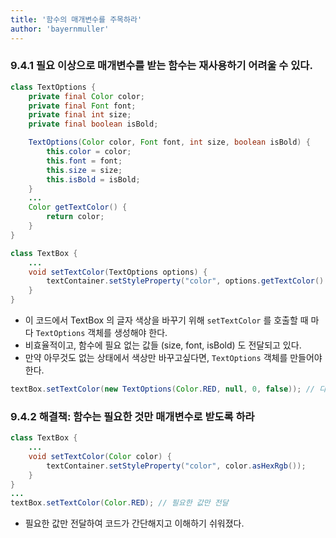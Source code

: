 ```yaml
---
title: '함수의 매개변수를 주목하라'
author: 'bayernmuller'
---
```


### 9.4.1 필요 이상으로 매개변수를 받는 함수는 재사용하기 어려울 수 있다.

```java incorrect
class TextOptions {
    private final Color color;
    private final Font font;
    private final int size;
    private final boolean isBold;

    TextOptions(Color color, Font font, int size, boolean isBold) {
        this.color = color;
        this.font = font;
        this.size = size;
        this.isBold = isBold;
    }
    ...
    Color getTextColor() {
        return color;
    }
}

class TextBox {
    ...
    void setTextColor(TextOptions options) {
        textContainer.setStyleProperty("color", options.getTextColor().asHexRgb());
    }
}
```

* 이 코드에서 TextBox 의 글자 색상을 바꾸기 위해 `setTextColor` 를 호출할 때 마다 `TextOptions` 객체를 생성해야 한다.
* 비효율적이고, 함수에 필요 없는 값들 (size, font, isBold) 도 전달되고 있다.
* 만약 아무것도 없는 상태에서 색상만 바꾸고싶다면, `TextOptions` 객체를 만들어야한다.

```java incorrect
textBox.setTextColor(new TextOptions(Color.RED, null, 0, false)); // 다른 값들은 필요없음
```

### 9.4.2 해결책: 함수는 필요한 것만 매개변수로 받도록 하라

```java correct
class TextBox {
    ...
    void setTextColor(Color color) {
        textContainer.setStyleProperty("color", color.asHexRgb());
    }
}
...
textBox.setTextColor(Color.RED); // 필요한 값만 전달
```

* 필요한 값만 전달하여 코드가 간단해지고 이해하기 쉬워졌다.
